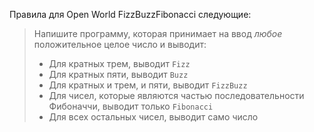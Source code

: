 Правила для Open World FizzBuzzFibonacci следующие:

> Напишите программу, которая принимает на ввод _любое_ положительное целое число и выводит:
> - Для кратных трем, выводит `Fizz`
> - Для кратных пяти, выводит `Buzz`
> - Для кратных и трем, и пяти, выводит `FizzBuzz`
> - Для чисел, которые являются частью последовательности Фибоначчи, выводит только `Fibonacci`
> - Для всех остальных чисел, выводит само число